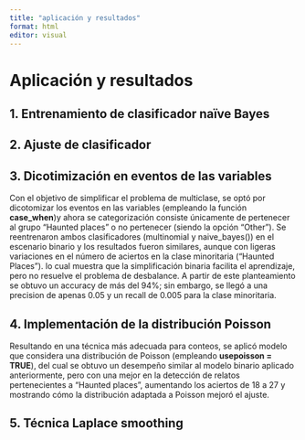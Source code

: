```yaml
---
title: "aplicación y resultados"
format: html
editor: visual
---
```


# Aplicación y resultados

## 1. Entrenamiento de clasificador naïve Bayes


## 2. Ajuste de clasificador

## 3. Dicotimización en eventos de las variables
Con el objetivo de simplificar el problema de multiclase, se optó por dicotomizar los eventos en las variables (empleando la función **case_when**)y ahora se categorización consiste únicamente de pertenecer al grupo "Haunted places" o no pertenecer (siendo la opción "Other"). 
Se reentrenaron ambos clasificadores (multinomial y naive_bayes()) en el escenario binario y los resultados fueron similares, aunque con ligeras variaciones en el número de aciertos en la clase minoritaria (“Haunted Places”). lo cual muestra que la simplificación binaria facilita el aprendizaje, pero no resuelve el problema de desbalance. A partir de este planteamiento se obtuvo un accuracy de más del 94%; sin embargo, se llegó a una precision de apenas 0.05 y un recall de 0.005 para la clase minoritaria.

## 4. Implementación de la distribución Poisson
Resultando en una técnica más adecuada para conteos, se aplicó modelo que considera una distribución de Poisson (empleando **usepoisson = TRUE**), del cual se obtuvo un desempeño similar al modelo binario aplicado anteriormente, pero con una mejor en la detección de relatos pertenecientes a "Haunted places", aumentando los aciertos de 18 a 27 y mostrando cómo la distribución adaptada a Poisson mejoró el ajuste. 

## 5. Técnica Laplace smoothing